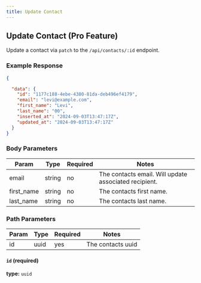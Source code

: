 ```yaml
---
title: Update Contact
---
```


## Update Contact (Pro Feature)

Update a contact via `patch` to the `/api/contacts/:id` endpoint.

### Example Response
```json copy
{

  "data": {
    "id": "1177c188-4ebe-4380-81da-deb496ef4179",
    "email": "levi@example.com",
    "first_name": "Levi",
    "last_name": "00",
    "inserted_at": "2024-09-03T13:47:17Z",
    "updated_at": "2024-09-03T13:47:17Z"
  }
}
```

### Body Parameters

| Param            | Type            | Required | Notes                                                                                                                                    |
|------------------|-----------------|----------|------------------------------------------------------------------------------------------------------------------------------------------|
| email            | string          | no       | The contacts email. Will update associated recipient.                                                                                    |
| first_name       | string          | no       | The contacts first name.                                                                                                                 |
| last_name        | string          | no       | The contacts last name.                                                                                                                  |


### Path Parameters

| Param            | Type            | Required | Notes                                                                                                                                    |
|------------------|-----------------|----------|------------------------------------------------------------------------------------------------------------------------------------------|
| id               | uuid            | yes      | The contacts uuid                                                                                                                  |

#### `id` (required)

**type:** `uuid`
